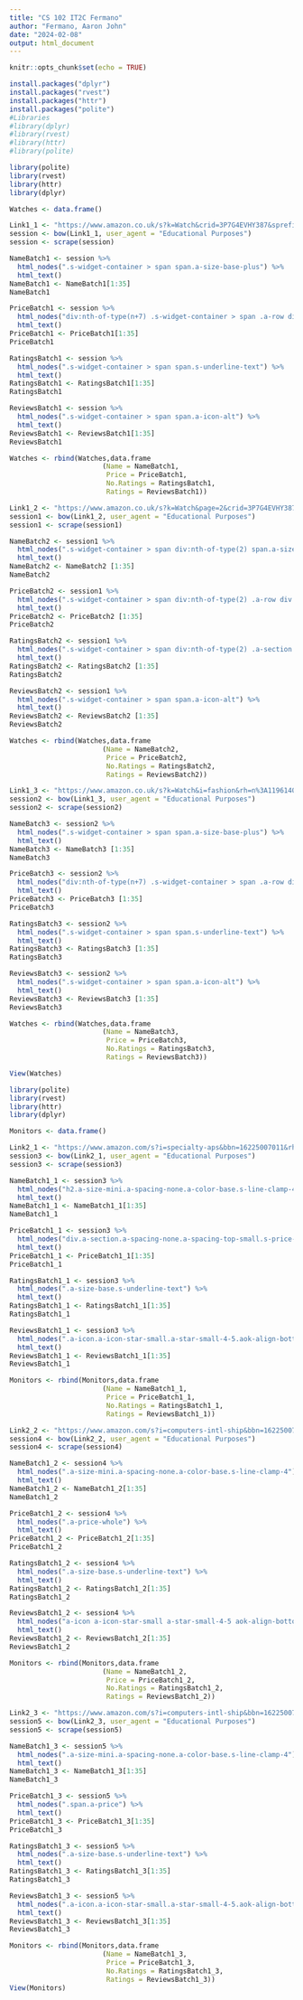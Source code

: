 ```yaml
---
title: "CS 102 IT2C Fermano"
author: "Fermano, Aaron John"
date: "2024-02-08"
output: html_document
---
```


```r
knitr::opts_chunk$set(echo = TRUE)
```

```r
install.packages("dplyr")
install.packages("rvest")
install.packages("httr")
install.packages("polite")
#Libraries
#library(dplyr)
#library(rvest)
#library(httr)
#library(polite)
```

```r
library(polite)
library(rvest)
library(httr)
library(dplyr)

Watches <- data.frame() 

Link1_1 <- "https://www.amazon.co.uk/s?k=Watch&crid=3P7G4EVHY387&sprefix=watc%2Caps%2C448&ref=nb_sb_noss_2"
session <- bow(Link1_1, user_agent = "Educational Purposes")
session <- scrape(session)  

NameBatch1 <- session %>%
  html_nodes(".s-widget-container > span span.a-size-base-plus") %>%
  html_text()
NameBatch1 <- NameBatch1[1:35]
NameBatch1

PriceBatch1 <- session %>%
  html_nodes("div:nth-of-type(n+7) .s-widget-container > span .a-row div.a-row:nth-of-type(1)") %>%
  html_text()
PriceBatch1 <- PriceBatch1[1:35]
PriceBatch1

RatingsBatch1 <- session %>%
  html_nodes(".s-widget-container > span span.s-underline-text") %>%
  html_text()
RatingsBatch1 <- RatingsBatch1[1:35]
RatingsBatch1

ReviewsBatch1 <- session %>%
  html_nodes(".s-widget-container > span span.a-icon-alt") %>%
  html_text()
ReviewsBatch1 <- ReviewsBatch1[1:35]
ReviewsBatch1

Watches <- rbind(Watches,data.frame
                       (Name = NameBatch1,
                        Price = PriceBatch1,
                        No.Ratings = RatingsBatch1,
                        Ratings = ReviewsBatch1))

Link1_2 <- "https://www.amazon.co.uk/s?k=Watch&page=2&crid=3P7G4EVHY387&qid=1707441846&sprefix=watc%2Caps%2C448&ref=sr_pg_2"
session1 <- bow(Link1_2, user_agent = "Educational Purposes")
session1 <- scrape(session1)  

NameBatch2 <- session1 %>%
  html_nodes(".s-widget-container > span div:nth-of-type(2) span.a-size-base-plus") %>%
  html_text()
NameBatch2 <- NameBatch2 [1:35]
NameBatch2

PriceBatch2 <- session1 %>%
  html_nodes(".s-widget-container > span div:nth-of-type(2) .a-row div.a-row:nth-of-type(1)") %>%
  html_text()
PriceBatch2 <- PriceBatch2 [1:35]
PriceBatch2

RatingsBatch2 <- session1 %>%
  html_nodes(".s-widget-container > span div:nth-of-type(2) .a-section span.s-underline-text") %>%
  html_text()
RatingsBatch2 <- RatingsBatch2 [1:35]
RatingsBatch2

ReviewsBatch2 <- session1 %>%
  html_nodes(".s-widget-container > span span.a-icon-alt") %>%
  html_text()
ReviewsBatch2 <- ReviewsBatch2 [1:35]
ReviewsBatch2

Watches <- rbind(Watches,data.frame
                       (Name = NameBatch2,
                        Price = PriceBatch2,
                        No.Ratings = RatingsBatch2,
                        Ratings = ReviewsBatch2))

Link1_3 <- "https://www.amazon.co.uk/s?k=Watch&i=fashion&rh=n%3A11961407031&dc&ds=v1%3AN3d7kOYKFjQBlLFBX71qXtMSuVcw2NU777uZ6FRDReA&crid=3P7G4EVHY387&qid=1707442763&sprefix=watc%2Caps%2C448&ref=sr_ex_p_36_0"
session2 <- bow(Link1_3, user_agent = "Educational Purposes")
session2 <- scrape(session2)  

NameBatch3 <- session2 %>%
  html_nodes(".s-widget-container > span span.a-size-base-plus") %>%
  html_text()
NameBatch3 <- NameBatch3 [1:35]
NameBatch3

PriceBatch3 <- session2 %>%
  html_nodes("div:nth-of-type(n+7) .s-widget-container > span .a-row div.a-row:nth-of-type(1)") %>%
  html_text()
PriceBatch3 <- PriceBatch3 [1:35]
PriceBatch3

RatingsBatch3 <- session2 %>%
  html_nodes(".s-widget-container > span span.s-underline-text") %>%
  html_text()
RatingsBatch3 <- RatingsBatch3 [1:35]
RatingsBatch3

ReviewsBatch3 <- session2 %>%
  html_nodes(".s-widget-container > span span.a-icon-alt") %>%
  html_text()
ReviewsBatch3 <- ReviewsBatch3 [1:35]
ReviewsBatch3

Watches <- rbind(Watches,data.frame
                       (Name = NameBatch3,
                        Price = PriceBatch3,
                        No.Ratings = RatingsBatch3,
                        Ratings = ReviewsBatch3))

View(Watches)
```

```r

library(polite)
library(rvest)
library(httr)
library(dplyr)

Monitors <- data.frame() 

Link2_1 <- "https://www.amazon.com/s?i=specialty-aps&bbn=16225007011&rh=n%3A16225007011%2Cn%3A1292115011&ref=nav_em__nav_desktop_sa_intl_monitors_0_2_6_8"
session3 <- bow(Link2_1, user_agent = "Educational Purposes")
session3 <- scrape(session3)  

NameBatch1_1 <- session3 %>%
  html_nodes("h2.a-size-mini.a-spacing-none.a-color-base.s-line-clamp-4") %>%
  html_text()
NameBatch1_1 <- NameBatch1_1[1:35]
NameBatch1_1

PriceBatch1_1 <- session3 %>%
  html_nodes("div.a-section.a-spacing-none.a-spacing-top-small.s-price-instructions-style") %>%
  html_text()
PriceBatch1_1 <- PriceBatch1_1[1:35]
PriceBatch1_1

RatingsBatch1_1 <- session3 %>%
  html_nodes(".a-size-base.s-underline-text") %>%
  html_text()
RatingsBatch1_1 <- RatingsBatch1_1[1:35]
RatingsBatch1_1

ReviewsBatch1_1 <- session3 %>%
  html_nodes(".a-icon.a-icon-star-small.a-star-small-4-5.aok-align-bottom") %>%
  html_text()
ReviewsBatch1_1 <- ReviewsBatch1_1[1:35]
ReviewsBatch1_1

Monitors <- rbind(Monitors,data.frame
                       (Name = NameBatch1_1,
                        Price = PriceBatch1_1,
                        No.Ratings = RatingsBatch1_1,
                        Ratings = ReviewsBatch1_1))

Link2_2 <- "https://www.amazon.com/s?i=computers-intl-ship&bbn=16225007011&rh=n%3A16225007011%2Cn%3A1292115011&page=2&qid=1708565359&ref=sr_pg_2"
session4 <- bow(Link2_2, user_agent = "Educational Purposes")
session4 <- scrape(session4)  

NameBatch1_2 <- session4 %>%
  html_nodes(".a-size-mini.a-spacing-none.a-color-base.s-line-clamp-4") %>%
  html_text()
NameBatch1_2 <- NameBatch1_2[1:35]
NameBatch1_2

PriceBatch1_2 <- session4 %>%
  html_nodes(".a-price-whole") %>%
  html_text()
PriceBatch1_2 <- PriceBatch1_2[1:35]
PriceBatch1_2

RatingsBatch1_2 <- session4 %>%
  html_nodes(".a-size-base.s-underline-text") %>%
  html_text()
RatingsBatch1_2 <- RatingsBatch1_2[1:35]
RatingsBatch1_2

ReviewsBatch1_2 <- session4 %>%
  html_nodes("a-icon a-icon-star-small a-star-small-4-5 aok-align-bottom") %>%
  html_text()
ReviewsBatch1_2 <- ReviewsBatch1_2[1:35]
ReviewsBatch1_2

Monitors <- rbind(Monitors,data.frame
                       (Name = NameBatch1_2,
                        Price = PriceBatch1_2,
                        No.Ratings = RatingsBatch1_2,
                        Ratings = ReviewsBatch1_2))

Link2_3 <- "https://www.amazon.com/s?i=computers-intl-ship&bbn=16225007011&rh=n%3A16225007011%2Cn%3A1292115011&page=3&qid=1708567362&ref=sr_pg_3"
session5 <- bow(Link2_3, user_agent = "Educational Purposes")
session5 <- scrape(session5)  

NameBatch1_3 <- session5 %>%
  html_nodes(".a-size-mini.a-spacing-none.a-color-base.s-line-clamp-4") %>%
  html_text()
NameBatch1_3 <- NameBatch1_3[1:35]
NameBatch1_3

PriceBatch1_3 <- session5 %>%
  html_nodes(".span.a-price") %>%
  html_text()
PriceBatch1_3 <- PriceBatch1_3[1:35]
PriceBatch1_3

RatingsBatch1_3 <- session5 %>%
  html_nodes(".a-size-base.s-underline-text") %>%
  html_text()
RatingsBatch1_3 <- RatingsBatch1_3[1:35]
RatingsBatch1_3

ReviewsBatch1_3 <- session5 %>%
  html_nodes(".a-icon.a-icon-star-small.a-star-small-4-5.aok-align-bottom") %>%
  html_text()
ReviewsBatch1_3 <- ReviewsBatch1_3[1:35]
ReviewsBatch1_3

Monitors <- rbind(Monitors,data.frame
                       (Name = NameBatch1_3,
                        Price = PriceBatch1_3,
                        No.Ratings = RatingsBatch1_3,
                        Ratings = ReviewsBatch1_3))
View(Monitors)
```





